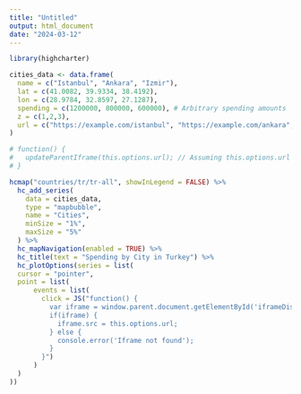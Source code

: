 ```yaml
---
title: "Untitled"
output: html_document
date: "2024-03-12"
---
```



```r
library(highcharter)

cities_data <- data.frame(
  name = c("Istanbul", "Ankara", "Izmir"),
  lat = c(41.0082, 39.9334, 38.4192),
  lon = c(28.9784, 32.8597, 27.1287),
  spending = c(1200000, 800000, 600000), # Arbitrary spending amounts
  z = c(1,2,3),
  url = c("https://example.com/istanbul", "https://example.com/ankara", "https://example.com/izmir")
)

# function() {
#   updateParentIframe(this.options.url); // Assuming this.options.url contains the URL to set in the parent iframe
# }

hcmap("countries/tr/tr-all", showInLegend = FALSE) %>%
  hc_add_series(
    data = cities_data, 
    type = "mapbubble",
    name = "Cities", 
    minSize = "1%",
    maxSize = "5%"
  ) %>%
  hc_mapNavigation(enabled = TRUE) %>%
  hc_title(text = "Spending by City in Turkey") %>%
  hc_plotOptions(series = list(
  cursor = "pointer",
  point = list(
      events = list(
        click = JS("function() { 
          var iframe = window.parent.document.getElementById('iframeDisplay');
          if(iframe) {
            iframe.src = this.options.url; 
          } else {
            console.error('Iframe not found');
          }
        }")
      )
  )
))



```